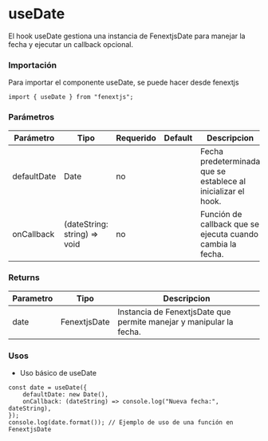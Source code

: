 # useDate

El hook useDate gestiona una instancia de FenextjsDate para manejar la fecha y ejecutar un callback opcional.

### Importación

Para importar el componente useDate, se puede hacer desde fenextjs

```tsx copy
import { useDate } from "fenextjs";
```

### Parámetros

| Parámetro | Tipo | Requerido | Default | Descripcion |
| --------- | ---- | --------- | ------- | ----------- |
| defaultDate | Date | no |  | Fecha predeterminada que se establece al inicializar el hook. |
| onCallback | (dateString: string) =\> void | no |  | Función de callback que se ejecuta cuando cambia la fecha. |
### Returns

| Parametro | Tipo | Descripcion |
| --------- | ---- | ----------- |
| date | FenextjsDate  | Instancia de FenextjsDate que permite manejar y manipular la fecha. |
### Usos

- Uso básico de useDate

```tsx copy
const date = useDate({
    defaultDate: new Date(),
    onCallback: (dateString) => console.log("Nueva fecha:", dateString),
});
console.log(date.format()); // Ejemplo de uso de una función en FenextjsDate
```

